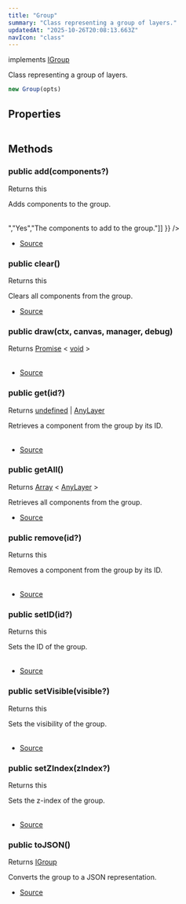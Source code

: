 ```yaml
---
title: "Group"
summary: "Class representing a group of layers."
updatedAt: "2025-10-26T20:08:13.663Z"
navIcon: "class"
---
```



implements [IGroup](/LazyCanvas/interfaces/IGroup)

Class representing a group of layers.



```typescript
new Group(opts)
```
<Table data={{ headers: [{"content":"Parameter","key":"parameter","sortable":true},{"content":"Type","key":"type","sortable":true},{"content":"Optional","key":"optional","sortable":true},{"content":"Description","key":"description"}], rows: [["opts","\\{\n  id: string,\n  visible: boolean,\n  zIndex: number\n}","Yes","-"]] }} />


## Properties
<Table data={{ headers: [{"content":"Name","key":"name","sortable":true},{"content":"Access Modifier","key":"access","sortable":true},{"content":"Type","key":"type","sortable":true},{"content":"Description","key":"desc"}], rows: [["id","public ","[any](https://developer.mozilla.org/en-US/docs/Web/JavaScript/Reference/Global_Objects/Object)","The unique identifier of the group."],["layers","public ","[any](https://developer.mozilla.org/en-US/docs/Web/JavaScript/Reference/Global_Objects/Object)","The layers contained within the group."],["props","public ","[any](https://developer.mozilla.org/en-US/docs/Web/JavaScript/Reference/Global_Objects/Object)","-"],["type","public ","[any](https://developer.mozilla.org/en-US/docs/Web/JavaScript/Reference/Global_Objects/Object)","The type of the group, which is `Group`."],["visible","public ","[any](https://developer.mozilla.org/en-US/docs/Web/JavaScript/Reference/Global_Objects/Object)","The visibility of the group."],["zIndex","public ","[any](https://developer.mozilla.org/en-US/docs/Web/JavaScript/Reference/Global_Objects/Object)","The z-index of the group, determining its stacking order."],["length","public ","[any](https://developer.mozilla.org/en-US/docs/Web/JavaScript/Reference/Global_Objects/Object)","Gets the number of components in the group."]] }} />

## Methods

### public add(components?)
Returns this

Adds components to the group.



<Table data={{ headers: [{"content":"Parameter","key":"parameter","sortable":true},{"content":"Type","key":"type","sortable":true},{"content":"Optional","key":"optional","sortable":true},{"content":"Description","key":"description"}], rows: [["components","[Array](https://developer.mozilla.org/en-US/docs/Web/JavaScript/Reference/Global_Objects/Array) \\< [AnyLayer](/LazyCanvas/types/AnyLayer) \\>","Yes","The components to add to the group."]] }} />



- [Source](https://github.com/NMMTY/LazyCanvas/blob/ba3e53b2fefc78794f94d50b21443818f2774649/packages/lazycanvas/src/structures/components/Group.ts#L129)

### public clear()
Returns this

Clears all components from the group.



- [Source](https://github.com/NMMTY/LazyCanvas/blob/ba3e53b2fefc78794f94d50b21443818f2774649/packages/lazycanvas/src/structures/components/Group.ts#L151)

### public draw(ctx, canvas, manager, debug)
Returns [Promise](https://developer.mozilla.org/en-US/docs/Web/JavaScript/Reference/Global_Objects/Promise) \< [void](https://developer.mozilla.org/en-US/docs/Web/JavaScript/Reference/Global_Objects/undefined) \>

<Table data={{ headers: [{"content":"Parameter","key":"parameter","sortable":true},{"content":"Type","key":"type","sortable":true},{"content":"Optional","key":"optional","sortable":true},{"content":"Description","key":"description"}], rows: [["ctx","SKRSContext2D","No","-"],["canvas","Canvas | SvgCanvas","No","-"],["manager","[LayersManager](/LazyCanvas/Classes/General/LayersManager)","No","-"],["debug","[boolean](https://developer.mozilla.org/en-US/docs/Web/JavaScript/Reference/Global_Objects/Boolean)","No","-"]] }} />



- [Source](https://github.com/NMMTY/LazyCanvas/blob/ba3e53b2fefc78794f94d50b21443818f2774649/packages/lazycanvas/src/structures/components/Group.ts#L181)

### public get(id?)
Returns [undefined](https://developer.mozilla.org/en-US/docs/Web/JavaScript/Reference/Global_Objects/undefined) | [AnyLayer](/LazyCanvas/types/AnyLayer)

Retrieves a component from the group by its ID.



<Table data={{ headers: [{"content":"Parameter","key":"parameter","sortable":true},{"content":"Type","key":"type","sortable":true},{"content":"Optional","key":"optional","sortable":true},{"content":"Description","key":"description"}], rows: [["id","[string](https://developer.mozilla.org/en-US/docs/Web/JavaScript/Reference/Global_Objects/String)","Yes","The unique identifier of the component to retrieve."]] }} />



- [Source](https://github.com/NMMTY/LazyCanvas/blob/ba3e53b2fefc78794f94d50b21443818f2774649/packages/lazycanvas/src/structures/components/Group.ts#L161)

### public getAll()
Returns [Array](https://developer.mozilla.org/en-US/docs/Web/JavaScript/Reference/Global_Objects/Array) \< [AnyLayer](/LazyCanvas/types/AnyLayer) \>

Retrieves all components from the group.



- [Source](https://github.com/NMMTY/LazyCanvas/blob/ba3e53b2fefc78794f94d50b21443818f2774649/packages/lazycanvas/src/structures/components/Group.ts#L169)

### public remove(id?)
Returns this

Removes a component from the group by its ID.



<Table data={{ headers: [{"content":"Parameter","key":"parameter","sortable":true},{"content":"Type","key":"type","sortable":true},{"content":"Optional","key":"optional","sortable":true},{"content":"Description","key":"description"}], rows: [["id","[string](https://developer.mozilla.org/en-US/docs/Web/JavaScript/Reference/Global_Objects/String)","Yes","The unique identifier of the component to remove."]] }} />



- [Source](https://github.com/NMMTY/LazyCanvas/blob/ba3e53b2fefc78794f94d50b21443818f2774649/packages/lazycanvas/src/structures/components/Group.ts#L142)

### public setID(id?)
Returns this

Sets the ID of the group.



<Table data={{ headers: [{"content":"Parameter","key":"parameter","sortable":true},{"content":"Type","key":"type","sortable":true},{"content":"Optional","key":"optional","sortable":true},{"content":"Description","key":"description"}], rows: [["id","[string](https://developer.mozilla.org/en-US/docs/Web/JavaScript/Reference/Global_Objects/String)","Yes","The unique identifier of the group."]] }} />



- [Source](https://github.com/NMMTY/LazyCanvas/blob/ba3e53b2fefc78794f94d50b21443818f2774649/packages/lazycanvas/src/structures/components/Group.ts#L99)

### public setVisible(visible?)
Returns this

Sets the visibility of the group.



<Table data={{ headers: [{"content":"Parameter","key":"parameter","sortable":true},{"content":"Type","key":"type","sortable":true},{"content":"Optional","key":"optional","sortable":true},{"content":"Description","key":"description"}], rows: [["visible","[boolean](https://developer.mozilla.org/en-US/docs/Web/JavaScript/Reference/Global_Objects/Boolean)","Yes","The visibility state of the group."]] }} />



- [Source](https://github.com/NMMTY/LazyCanvas/blob/ba3e53b2fefc78794f94d50b21443818f2774649/packages/lazycanvas/src/structures/components/Group.ts#L109)

### public setZIndex(zIndex?)
Returns this

Sets the z-index of the group.



<Table data={{ headers: [{"content":"Parameter","key":"parameter","sortable":true},{"content":"Type","key":"type","sortable":true},{"content":"Optional","key":"optional","sortable":true},{"content":"Description","key":"description"}], rows: [["zIndex","[number](https://developer.mozilla.org/en-US/docs/Web/JavaScript/Reference/Global_Objects/Number)","Yes","The z-index value of the group."]] }} />



- [Source](https://github.com/NMMTY/LazyCanvas/blob/ba3e53b2fefc78794f94d50b21443818f2774649/packages/lazycanvas/src/structures/components/Group.ts#L119)

### public toJSON()
Returns [IGroup](/LazyCanvas/interfaces/IGroup)

Converts the group to a JSON representation.



- [Source](https://github.com/NMMTY/LazyCanvas/blob/ba3e53b2fefc78794f94d50b21443818f2774649/packages/lazycanvas/src/structures/components/Group.ts#L200)